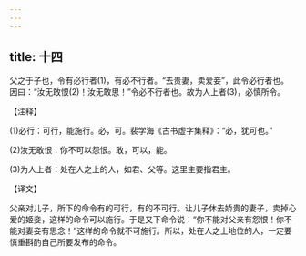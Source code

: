 ```yaml
---
---
---
```

title: 十四
---




父之于子也，令有必行者(1)，有必不行者。“去贵妻，卖爱妾”，此令必行者也。因曰：“汝无敢恨(2)！汝无敢思！”令必不行者也。故为人上者(3)，必慎所令。

【注释】

(1)必行：可行，能施行。必，可。裴学海《古书虚字集释》：“必，犹可也。”

(2)汝无敢恨：你不可以怨恨。敢，可以，能。

(3)为人上者：处在人之上的人，如君、父等。这里主要指君主。

【译文】

父亲对儿子，所下的命令有的可行，有的不可行。让儿子休去娇贵的妻子，卖掉心爱的姬妾，这样的命令可以施行。于是又下命令说：“你不能对父亲有怨恨！你不能对妻妾有思念！”这样的命令就不可施行。所以，处在人之上地位的人，一定要慎重斟酌自己所要发布的命令。